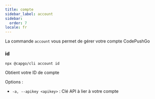 ```yaml
---
title: compte
sidebar_label: account
sidebar:
  order: 7
locale: fr
---
```


La commande `account` vous permet de gérer votre compte CodePushGo

### id

`npx @capgo/cli account id`

Obtient votre ID de compte

Options :

- `-a, --apikey <apikey>` : Clé API à lier à votre compte